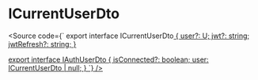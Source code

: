 
<Meta title="dto/ICurrentUserDto" />

# ICurrentUserDto

<Source code={`
export interface ICurrentUserDto<U> {
  user?: U;
  jwt?: string;
  jwtRefresh?: string;
}

export interface IAuthUserDto<U> {
  isConnected?: boolean;
  user: ICurrentUserDto<U> | null;
}
`} />
